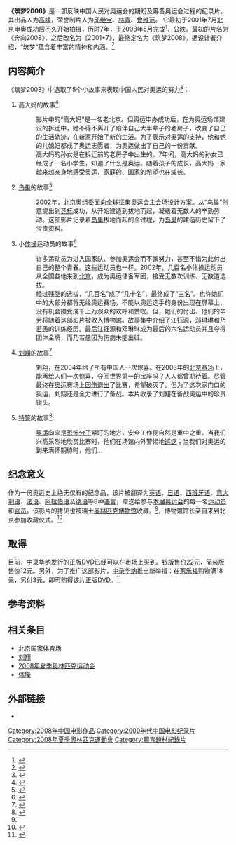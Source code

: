 {{Infobox Film
| name               = 筑梦2008
| original_name      = 奔向2008 / 2001+7
| image              = Zhu Meng 2008.jpg
| caption            = 
| director           = [[顾筠|顾筠]]
| producer           = [[郭本敏|郭本敏]]
| writer             = 
| starring           = <!-- [[刘翔|刘翔]] / 该项资料来自豆瓣，但似有误 -->
| music              = [[梅林茂|梅林茂]]（[[日本|日本]]）
| narrator           = [[谷全喜|谷全喜]] / 指导：[[郝键|郝键]]
| cinematography     = [[杨林|杨林]]、[[李雄|李雄]]、[[朱奕|朱奕]] / 指导：[[罗凌|罗凌]]
| editing            = [[冯文|冯文]]
| production_company = [[中央新闻纪录电影制片厂|中央新闻纪录电影制片厂]]
| distributor        = [[北京众道电影发行有限公司|北京众道电影发行有限公司]]、[[中国电影集团公司|中国电影集团公司]]
| released           = {{dl|2008|6|24}}
| runtime            = 90[[分钟|分钟]]
| country            = [[中国大陆|中国大陆]]
| language           = [[普通话|普通话]]/[[国语|国语]]
| budget             = 
| gross              =
| preceded_by        = 
| followed_by        = 
| website            = 
| amg_id             = 
| imdb_id            = 
| cn_name            = 
| hk_name            = 
| tw_name            = 
}}
'''《筑梦2008》'''是一部反映中国人民对奥运会的期盼及筹备奥运会过程的纪录片。其出品人为[[高峰|高峰]]，荣誉制片人为[[邱继宝|邱继宝]]、[[林青|林青]]、[[曾维范|曾维范]]。<!-- infobox没写这个的地方 谁觉得有必要就在infobox film加上 -->它最初于2001年7月[[2008年夏季奥林匹克运动会申办过程|北京申奥]]成功后不久开始拍摄，历时7年，于2008年5月完成<ref name="szinfo">{{cite news|url=http://www.szinfo.com/ent/2008/0808/article_497.html|title=《筑梦２００８》被奥林匹克博物馆收藏|publisher=[[深圳信息港|深圳信息港]]|date=2008-08-08|accessdate=2008-08-21}}{{dead link|date=2018年4月 |bot=InternetArchiveBot |fix-attempted=yes }}</ref>，{{dl|2008|6|24}}公映。最初的片名为《奔向2008》，之后改名为《2001+7》，最终定名为《筑梦2008》。据设计者介绍，“筑梦”蕴含着丰富的精神和内涵。<ref name="http_space_tv_cctv_com_act_article_jsp_articleId_ARTI1215076865895562">{{cite web|url=http://space.tv.cctv.com/act/article.jsp?articleId=ARTI1215076865895562|title=《筑梦2008》跨越七年全景纪录北京奥运|accessdate=2008-08-21|publisher=CCTV.com|deadurl=yes|archiveurl=https://web.archive.org/web/20090612172203/http://space.tv.cctv.com/act/article.jsp?articleId=ARTI1215076865895562|archivedate=2009-06-12}}</ref>

==内容简介==

《筑梦2008》中选取了5个小故事来表现中国人民对奥运的努力<ref>{{cite web|url=http://space.tv.cctv.com/podcast/zhumeng2008|title=《筑梦2008》|accessdate=2008-08-21|publisher=CCTV.com|deadurl=yes|archiveurl=https://web.archive.org/web/20080803020256/http://space.tv.cctv.com/podcast/zhumeng2008|archivedate=2008-08-03}}</ref>：
#高大妈的故事<ref>{{cite web|url=http://space.tv.cctv.com/act/article.jsp?articleId=ARTI1215069037373685|title=《筑梦2008》故事一：高大妈的故事|accessdate=2008-08-21|publisher=CCTV.com|deadurl=yes|archiveurl=https://web.archive.org/web/20090612172137/http://space.tv.cctv.com/act/article.jsp?articleId=ARTI1215069037373685|archivedate=2009-06-12}}</ref>
#:影片中的“高大妈”是一名老北京。但奥运申办成功后，在为奥运场馆建设的拆迁中，她不得不离开了陪伴自己大半辈子的老房子，改变了自己的生活轨迹，在新家开始了新的生活。为了表示对奥运的支持，他和她的儿媳妇都成了奥运志愿者，为奥运做出了自己的一份贡献。
#:高大妈的孙女是在拆迁前的老房子中出生的。7年间，高大妈的孙女已经成了一名小学生，知道了什么是奥运。随着孩子的成长，高大妈一家越来越亲身地感受奥运，家庭的、国家的希望也在成长。
#[[北京国家体育场|鸟巢]]的故事<ref>{{cite web|url=http://space.tv.cctv.com/act/article.jsp?articleId=ARTI1215069987287992|title=《筑梦2008》故事二：鸟巢的故事|accessdate=2008-08-21|publisher=CCTV.com|deadurl=yes|archiveurl=https://web.archive.org/web/20090612172143/http://space.tv.cctv.com/act/article.jsp?articleId=ARTI1215069987287992|archivedate=2009-06-12}}</ref>
#:2002年，[[第29届奥林匹克运动会组织委员会|北京奥组委]]面向全球征集奥运会主会场设计方案。从“[[北京国家体育场|鸟巢]]”创意提出到[[竞标|竞标]]成功，从开始建造到拔地而起，凝结着无数人的辛勤劳动。这部影片记录着[[北京国家体育场|鸟巢]]拔地而起的全过程，为[[北京国家体育场|鸟巢]]的建造历史留下了宝贵资料。
#小[[体操|体操]]运动员的故事<ref>{{cite web|url=http://space.tv.cctv.com/act/article.jsp?articleId=ARTI1215071449061509|title=《筑梦2008》故事三：小体操运动员的故事|accessdate=2008-08-21|publisher=CCTV.com|deadurl=yes|archiveurl=https://web.archive.org/web/20090612172147/http://space.tv.cctv.com/act/article.jsp?articleId=ARTI1215071449061509|archivedate=2009-06-12}}</ref>
#:许多运动员为进入国家队、参加奥运会而不懈努力，甚至不惜为此付出自己的整个青春。这些运动员也一样。2002年，几百名小体操运动员从全国各地来到[[北京|北京]]，成为奥运储备军团，接受无数次训练、无数道选拔。
#:经过残酷的选拔，“几百名”成了“几十名”，最终成了“三名”。也许她们中的大部分都将无缘奥运赛场，不能以奥运选手的身份出现在屏幕上，没有机会接受成千上万观众的欢呼和赞叹。但，她们的付出、他们的辛劳将随着这部影片被[[#纪念意义|收入博物馆]]。故事集中介绍了[[江钰源|江钰源]]，[[邓琳琳|邓琳琳]]和[[乃若愚|乃若愚]]的训练经历。最后江钰源和邓琳琳成为最后的六名运动员并且夺得团体金牌，而乃若愚因为伤病未能出征。
#[[刘翔|刘翔]]的故事<ref>{{cite web|url=http://space.tv.cctv.com/act/article.jsp?articleId=ARTI1215071716304611|title=《筑梦2008》故事四：刘翔的故事|accessdate=2008-08-21|publisher=CCTV.com|deadurl=yes|archiveurl=https://web.archive.org/web/20090612172152/http://space.tv.cctv.com/act/article.jsp?articleId=ARTI1215071716304611|archivedate=2009-06-12}}</ref>
#:刘翔，在2004年给了所有中国人一次惊喜。在2008年的[[2008年夏季奥林匹克运动会|北京赛场]]上，能再给人们一次惊喜，夺回世界第一的宝座吗？人人都曾期待着。尽管最终在[[2008年夏季奥林匹克运动会|奥运]]赛场上[[刘翔#因傷退出|因伤退出]]了比赛，希望破灭了。但为了这次家门口的奥运，刘翔还是全力进行了备战。本片收录了刘翔在备战奥运中的珍贵镜头。
#[[特警|特警]]的故事<ref>{{cite web|url=http://space.tv.cctv.com/act/article.jsp?articleId=ARTI1215072106252718|title=《筑梦2008》故事五：特警的故事|accessdate=2008-08-21|publisher=CCTV.com|deadurl=yes|archiveurl=https://web.archive.org/web/20090612172157/http://space.tv.cctv.com/act/article.jsp?articleId=ARTI1215072106252718|archivedate=2009-06-12}}</ref>
#:[[奥运|奥运]]向来是[[恐怖分子|恐怖分子]]紧盯的地方，安全工作便自然是重中之重。当我们兴高采烈地欣赏比赛时，他们在场馆内外警惕地[[巡逻|巡逻]]；当我们对奥运的到来满怀期待时，他们...

==纪念意义==

作为一份奥运史上绝无仅有的纪念品，该片被翻译为[[英语|英语]]、[[日语|日语]]、[[西班牙语|西班牙语]]、[[意大利语|意大利语]]、[[法语|法语]]、[[阿拉伯语|阿拉伯语]]及[[德语|德语]]等8种[[语言|语言]]，赠送给参与[[2008年夏季奥林匹克运动会|本届奥运会]]的每一名[[运动员|运动员]]和[[官员|官员]]。该影片的拷贝也被瑞士[[奥林匹克博物馆|奥林匹克博物馆]]收藏。<ref name="szinfo"/>{{dl|2008|8|21}}，博物馆馆长亲自来到北京参加收藏仪式。<ref>{{cite news|url=http://bjyouth.ynet.com/article.jsp?oid=42359222|title=奥林匹克博物馆　收藏《筑梦2008》|publisher=北京青年报|author=肖扬|date=2008-08-22|accessdate=2008-08-22}}{{dead link|date=2018年4月 |bot=InternetArchiveBot |fix-attempted=yes }}</ref>

==取得==

目前，[[中录华纳|中录华纳]]发行的[[正版|正版]][[DVD|DVD]]已经可以在市场上买到。银版售价22元，简装版售价12元。另外，为了推广这部影片，[[中录华纳|中录华纳]]推出新举措：在[[家乐福|家乐福]]购物满18元，另付3元，即可购得该片正版[[DVD|DVD]]。<ref>{{cite news|url=http://ent.sina.com.cn/m/c/2008-08-14/13132136359.shtml|title=《筑梦2008》DVD收录刘翔备战奥运珍贵镜头|publisher=[[新浪|新浪]]|date=2008-08-14|accessdate=2008-08-21|author=[[新闻晨报|新闻晨报]]|archive-date=2019-07-20|archive-url=https://web.archive.org/web/20190720055450/http://ent.sina.com.cn/m/c/2008-08-14/13132136359.shtml|dead-url=no}}</ref>

==参考资料==
{{reflist}}

==相关条目==

*[[北京国家体育场|北京国家体育场]]
*[[刘翔|刘翔]]
*[[2008年夏季奥林匹克运动会|2008年夏季奥林匹克运动会]]
*[[体操|体操]]

==外部链接==

*{{cite web|url= http://www.douban.com/subject/3098575/|title= 筑梦2008 (豆瓣)|accessdate= 2008-08-21|work= |publisher= 豆瓣|date= |archive-date= 2009-01-26|archive-url= https://web.archive.org/web/20090126152135/http://www.douban.com/subject/3098575/|dead-url= no}}

[[Category:2008年中国电影作品|Category:2008年中国电影作品]]
[[Category:2000年代中国电影纪录片|Category:2000年代中国电影纪录片]]
[[Category:2008年夏季奧林匹克運動會|Category:2008年夏季奧林匹克運動會]]
[[Category:體育題材紀錄片|Category:體育題材紀錄片]]